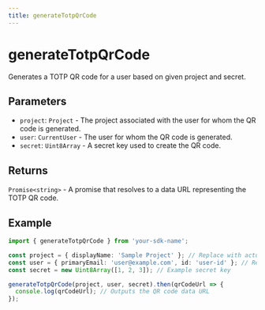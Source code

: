 ```yaml
---
title: generateTotpQrCode
---
```


# generateTotpQrCode

Generates a TOTP QR code for a user based on given project and secret.

## Parameters

- `project`: `Project` - The project associated with the user for whom the QR code is generated.
- `user`: `CurrentUser` - The user for whom the QR code is generated.
- `secret`: `Uint8Array` - A secret key used to create the QR code.

## Returns

`Promise<string>` - A promise that resolves to a data URL representing the TOTP QR code.

## Example

```typescript
import { generateTotpQrCode } from 'your-sdk-name';

const project = { displayName: 'Sample Project' }; // Replace with actual project object
const user = { primaryEmail: 'user@example.com', id: 'user-id' }; // Replace with actual user object
const secret = new Uint8Array([1, 2, 3]); // Example secret key

generateTotpQrCode(project, user, secret).then(qrCodeUrl => {
  console.log(qrCodeUrl); // Outputs the QR code data URL
});
```